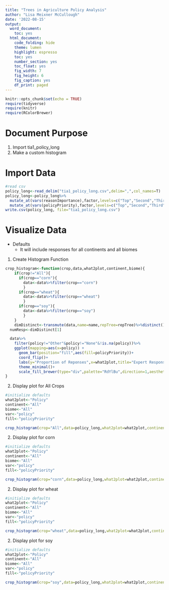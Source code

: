 ```yaml
---
title: "Trees in Agriculture Policy Analysis"
author: "Lisa Meixner McCullough"
date: '2022-08-15'
output:
  word_document:
    toc: yes
  html_document:
    code_folding: hide
    theme: lumen
    highlight: espresso
    toc: yes
    number_section: yes
    toc_float: yes
    fig_width: 7
    fig_height: 6
    fig_caption: yes
    df_print: paged
---
```


```r
knitr::opts_chunk$set(echo = TRUE)
require(tidyverse)
require(knitr)
require(RColorBrewer)
```

# Document Purpose

1. Import tia1_policy_long
2. Make a custom histogram


# Import Data
```r
#read csv
policy_long<-read_delim("tia1_policy_long.csv",delim=",",col_names=T)
policy_long<-policy_long%>%
  mutate_at(vars(reasonImportance),factor,levels=c("Top","Second","Third","Fourth","Fifth","Sixth","Seventh","Eighth","Last","Not Meaningful"))%>%
  mutate_at(vars(policyPriority),factor,levels=c("Top","Second","Third","Fourth","Fifth","Last","Not Meaningful"))
write.csv(policy_long, file="tia1_policy_long.csv")

```


# Visualize Data
- Defaults
  - It will include responses for all continents and all biomes

1. Create Histogram Function

```r
crop_histogram<-function(crop,data,what2plot,continent,biome){
    if(crop!="All"){
      if(crop=="corn"){
        data<-data%>%filter(crop=="corn")
        }
      if(crop=="wheat"){
        data<-data%>%filter(crop=="wheat")
        }
      if(crop=="soy"){
        data<-data%>%filter(crop=="soy")
        }
    }
    dimDistinct<-transmute(data,name=name,repTree=repTree)%>%distinct()%>%dim()
  numResp<-dimDistinct[1]

  data%>%
    filter(policy!="Other"&policy!="None"&!is.na(policy))%>%
    ggplot(mapping=aes(x=policy)) +
      geom_bar(position="fill",aes(fill=policyPriority))+
      coord_flip()+
      labs(y="Proportion of Reponses",x=what2plot,title="Expert Responses",subtitle=paste("Continent:",continent," Biome:",biome," Crop:",crop),caption=paste("Number of Unique Responses:",as.character(numResp)))+
      theme_minimal()+
      scale_fill_brewer(type="div",palette="RdYlBu",direction=1,aesthetics=c("fill"))
}

```
2. Display plot for All Crops
```r
#initialize defaults
what2plot<-"Policy"
continent<-"All"
biome<-"All"
var<-"policy"
fill<-"policyPriority"

crop_histogram(crop="All",data=policy_long,what2plot=what2plot,continent=continent,biome=biome)

```
2. Display plot for corn 
```r
#initialize defaults
what2plot<-"Policy"
continent<-"All"
biome<-"All"
var<-"policy"
fill<-"policyPriority"

crop_histogram(crop="corn",data=policy_long,what2plot=what2plot,continent=continent,biome=biome)

```

2. Display plot for wheat
```r
#initialize defaults
what2plot<-"Policy"
continent<-"All"
biome<-"All"
var<-"policy"
fill<-"policyPriority"

crop_histogram(crop="wheat",data=policy_long,what2plot=what2plot,continent=continent,biome=biome)

```

2. Display plot for soy 
```r
#initialize defaults
what2plot<-"Policy"
continent<-"All"
biome<-"All"
var<-"policy"
fill<-"policyPriority"

crop_histogram(crop="soy",data=policy_long,what2plot=what2plot,continent=continent,biome=biome)

```

